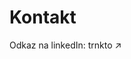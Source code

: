 # Kontakt


Odkaz na linkedIn: <Link href='https://www.linkedin.com/in/trnkto/' target='_blank'>trnkto ↗</Link>
